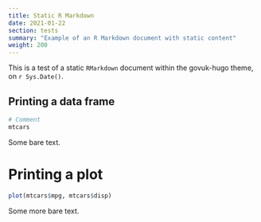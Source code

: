 ```yaml
---
title: Static R Markdown
date: 2021-01-22
section: tests
summary: "Example of an R Markdown document with static content"
weight: 200
---
```


This is a test of a static `RMarkdown` document within the govuk-hugo theme, on `r Sys.Date()`.

## Printing a data frame

```r
# Comment
mtcars
```

Some bare text.

# Printing a plot

```r
plot(mtcars$mpg, mtcars$disp)
```

Some more bare text.
